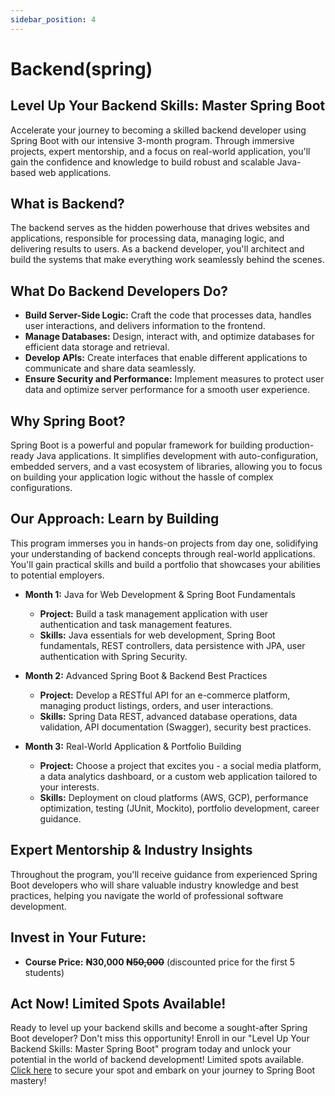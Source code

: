 ```yaml
---
sidebar_position: 4
---
```


# Backend(spring)

## Level Up Your Backend Skills: Master Spring Boot

Accelerate your journey to becoming a skilled backend developer using Spring Boot with our intensive 3-month program. Through immersive projects, expert mentorship, and a focus on real-world application, you'll gain the confidence and knowledge to build robust and scalable Java-based web applications.

## What is Backend?
The backend serves as the hidden powerhouse that drives websites and applications, responsible for processing data, managing logic, and delivering results to users. As a backend developer, you'll architect and build the systems that make everything work seamlessly behind the scenes.

## What Do Backend Developers Do?
- **Build Server-Side Logic:** Craft the code that processes data, handles user interactions, and delivers information to the frontend.
- **Manage Databases:** Design, interact with, and optimize databases for efficient data storage and retrieval.
- **Develop APIs:** Create interfaces that enable different applications to communicate and share data seamlessly.
- **Ensure Security and Performance:** Implement measures to protect user data and optimize server performance for a smooth user experience.

## Why Spring Boot?
Spring Boot is a powerful and popular framework for building production-ready Java applications. It simplifies development with auto-configuration, embedded servers, and a vast ecosystem of libraries, allowing you to focus on building your application logic without the hassle of complex configurations.

## Our Approach: Learn by Building
This program immerses you in hands-on projects from day one, solidifying your understanding of backend concepts through real-world applications. You'll gain practical skills and build a portfolio that showcases your abilities to potential employers.

- **Month 1:** Java for Web Development & Spring Boot Fundamentals
    - **Project:** Build a task management application with user authentication and task management features.
    - **Skills:** Java essentials for web development, Spring Boot fundamentals, REST controllers, data persistence with JPA, user authentication with Spring Security.

- **Month 2:** Advanced Spring Boot & Backend Best Practices
    - **Project:** Develop a RESTful API for an e-commerce platform, managing product listings, orders, and user interactions.
    - **Skills:** Spring Data REST, advanced database operations, data validation, API documentation (Swagger), security best practices.

- **Month 3:** Real-World Application & Portfolio Building
    - **Project:** Choose a project that excites you - a social media platform, a data analytics dashboard, or a custom web application tailored to your interests.
    - **Skills:** Deployment on cloud platforms (AWS, GCP), performance optimization, testing (JUnit, Mockito), portfolio development, career guidance.

## Expert Mentorship & Industry Insights
Throughout the program, you'll receive guidance from experienced Spring Boot developers who will share valuable industry knowledge and best practices, helping you navigate the world of professional software development.

## Invest in Your Future:
- **Course Price:** **₦30,000 ~~₦50,000~~** (discounted price for the first 5 students)

## Act Now! Limited Spots Available!
Ready to level up your backend skills and become a sought-after Spring Boot developer? Don't miss this opportunity! Enroll in our "Level Up Your Backend Skills: Master Spring Boot" program today and unlock your potential in the world of backend development! Limited spots available.
[Click here](#) to secure your spot and embark on your journey to Spring Boot mastery!
